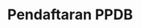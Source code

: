 ---
title: Pendaftaran PPDB
blocks:
  - background: bg-red-50/80
    headline: Penerimaan Peserta Didik Baru (PPDB)
    tagline: Bergabunglah dengan Keluarga Besar Sekolah Kami
    actions:
      - label: Daftar Online
        type: button
        icon:
          name: BiUserPlus
          color: white
        link: https://ppdb.sekolahkami.sch.id
      - label: Download Formulir
        type: link
        link: /downloads/formulir-ppdb.pdf
    image:
      src: '/uploads/ppdb-hero.jpg'
      alt: Pendaftaran PPDB
      videoUrl: ''
    _template: hero
  - background: ''
    text: Pendaftaran dibuka mulai 1 Januari - 28 Februari 2024. Daftar sekarang dan dapatkan potongan biaya pendaftaran!
    url: 'https://ppdb.sekolahkami.sch.id'
    _template: callout
  - title: Informasi Pendaftaran
    description: >
      **PERIODE PENDAFTARAN TAHUN AJARAN 2024/2025**
      
      
      **Gelombang 1:** 1 Januari - 31 Januari 2024
      - Potongan biaya pendaftaran 50%
      - Prioritas pemilihan kelas unggulan
      
      
      **Gelombang 2:** 1 Februari - 28 Februari 2024  
      - Potongan biaya pendaftaran 25%
      - Tersedia kelas regular dan unggulan
      
      
      **Pengumuman Hasil:** 15 Maret 2024
      **Daftar Ulang:** 20 - 31 Maret 2024
      **Tahun Ajaran Dimulai:** 15 Juli 2024
    _template: content
  - title: Jenjang Pendidikan Tersedia
    description: Pilih jenjang pendidikan sesuai kebutuhan putra-putri Anda
    items:
      - icon:
          name: BiChild
          color: blue
          style: float
        title: SD (Sekolah Dasar)
        text: >
          **Persyaratan:**
          - Usia minimal 6 tahun per 1 Juli 2024
          - Ijazah/STTB TK atau sederajat
          - Fotocopy KK dan KTP orang tua
          - Pas foto 3x4 (6 lembar)
          
          **Kuota:** 75 siswa (3 kelas)
      - icon:
          name: BiBook
          color: green
          style: float
        title: SMP (Sekolah Menengah Pertama)
        text: >
          **Persyaratan:**
          - Ijazah SD atau sederajat
          - SKHUN SD dengan nilai rata-rata minimal 7.0
          - Fotocopy KK dan KTP orang tua
          - Pas foto 3x4 (6 lembar)
          
          **Kuota:** 100 siswa (4 kelas)
      - icon:
          name: BiGraduate
          color: orange
          style: float
        title: SMA (Sekolah Menengah Atas)
        text: >
          **Persyaratan:**
          - Ijazah SMP atau sederajat
          - SKHUN SMP dengan nilai rata-rata minimal 7.5
          - Fotocopy KK dan KTP orang tua
          - Pas foto 3x4 (6 lembar)
          
          **Kuota:** 90 siswa (3 kelas)
      - icon:
          name: BiStar
          color: purple
          style: float
        title: Kelas Unggulan
        text: >
          **Persyaratan Tambahan:**
          - Tes akademik dan wawancara
          - Nilai rata-rata minimal 8.5
          - Surat rekomendasi dari sekolah asal
          - Prestasi akademik/non-akademik (nilai plus)
          
          **Kuota Terbatas:** 25 siswa per jenjang
    _template: features
  - background: bg-zinc-50
    title: Biaya Pendidikan
    description: >-
      Investasi terbaik untuk masa depan putra-putri Anda dengan 
      berbagai pilihan program pembayaran yang fleksibel.
    stats:
      - stat: 2.5jt
        type: Biaya Pendaftaran
      - stat: 15jt
        type: Uang Pangkal SD
      - stat: 18jt
        type: Uang Pangkal SMP
      - stat: 22jt
        type: Uang Pangkal SMA
    _template: stats
  - title: Prosedur Pendaftaran
    description: >
      Langkah-langkah mudah untuk mendaftarkan putra-putri Anda
      
      
      **1. PENDAFTARAN ONLINE**
      - Kunjungi website PPDB kami
      - Isi formulir pendaftaran lengkap
      - Upload berkas yang diperlukan
      - Bayar biaya pendaftaran
      
      
      **2. VERIFIKASI BERKAS**
      - Tim admin akan memverifikasi berkas
      - Konfirmasi via email/WhatsApp
      - Perbaiki jika ada berkas yang kurang
      
      
      **3. TES MASUK**
      - Tes akademik (Matematika, IPA, Bahasa Indonesia, Bahasa Inggris)
      - Tes psikologi dan wawancara
      - Jadwal akan diberitahukan via email
      
      
      **4. PENGUMUMAN**
      - Hasil tes diumumkan tanggal 15 Maret 2024
      - Pengumuman melalui website dan SMS
      - Daftar ulang segera setelah pengumuman
      
      
      **5. DAFTAR ULANG**
      - Bayar uang pangkal dan SPP bulan pertama
      - Melengkapi berkas administrasi
      - Pengambilan seragam dan perlengkapan sekolah
    _template: content
  - title: Beasiswa dan Keringanan
    description: Program bantuan biaya pendidikan untuk siswa berprestasi dan kurang mampu
    items:
      - icon:
          name: BiTrophy
          color: gold
          style: float
        title: Beasiswa Prestasi
        text: >
          Diberikan kepada siswa dengan prestasi akademik atau non-akademik
          yang membanggakan. Potongan hingga 75% biaya pendidikan.
      - icon:
          name: BiHeart
          color: red
          style: float
        title: Beasiswa Kurang Mampu
        text: >
          Program bantuan untuk keluarga dengan kondisi ekonomi terbatas.
          Persyaratan: surat keterangan tidak mampu dari kelurahan.
      - icon:
          name: BiGroup
          color: blue
          style: float
        title: Potongan Kakak-Adik
        text: >
          Keluarga dengan lebih dari satu anak di sekolah mendapat potongan
          biaya pendidikan untuk anak kedua dan seterusnya.
    _template: features
  - title: 'Testimoni Orang Tua'
    description: >-
      Pengalaman orang tua dalam proses pendaftaran dan pendidikan di sekolah kami.
    testimonials:
      - quote: >-
          Proses pendaftarannya mudah dan transparan. Pelayanan sangat ramah
          dan informatif. Anak saya senang sekali sekolah di sini.
        author: Ibu Sari Wijaya
        role: Orang Tua Siswa Baru SD
        avatar: /uploads/testimonials/parent4.jpg
      - quote: >-
          Biaya yang sebanding dengan kualitas pendidikan yang diberikan.
          Fasilitas lengkap dan guru-guru kompeten.
        author: Bapak Dedi Kurniawan
        role: Orang Tua Siswa Baru SMP
        avatar: /uploads/testimonials/parent5.jpg
      - quote: >-
          Program beasiswa sangat membantu keluarga kami. Terima kasih
          sekolah atas kesempatannya.
        author: Ibu Lastri Handayani
        role: Penerima Beasiswa Kurang Mampu
        avatar: /uploads/testimonials/parent6.jpg
    _template: testimonial
  - title: Daftar Sekarang Juga!
    description: >-
      Jangan sia-siakan kesempatan terbaik untuk masa depan putra-putri Anda.
      Kuota terbatas, daftar sekarang!
    actions:
      - label: Daftar Online
        type: button
        icon:
          name: BiUserPlus
          color: white
          style: ''
        link: https://ppdb.sekolahkami.sch.id
      - label: Konsultasi via WhatsApp
        type: link
        link: https://wa.me/6281234567890
    _template: cta
---